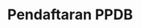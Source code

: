 ---
title: Pendaftaran PPDB
blocks:
  - background: bg-red-50/80
    headline: Penerimaan Peserta Didik Baru (PPDB)
    tagline: Bergabunglah dengan Keluarga Besar Sekolah Kami
    actions:
      - label: Daftar Online
        type: button
        icon:
          name: BiUserPlus
          color: white
        link: https://ppdb.sekolahkami.sch.id
      - label: Download Formulir
        type: link
        link: /downloads/formulir-ppdb.pdf
    image:
      src: '/uploads/ppdb-hero.jpg'
      alt: Pendaftaran PPDB
      videoUrl: ''
    _template: hero
  - background: ''
    text: Pendaftaran dibuka mulai 1 Januari - 28 Februari 2024. Daftar sekarang dan dapatkan potongan biaya pendaftaran!
    url: 'https://ppdb.sekolahkami.sch.id'
    _template: callout
  - title: Informasi Pendaftaran
    description: >
      **PERIODE PENDAFTARAN TAHUN AJARAN 2024/2025**
      
      
      **Gelombang 1:** 1 Januari - 31 Januari 2024
      - Potongan biaya pendaftaran 50%
      - Prioritas pemilihan kelas unggulan
      
      
      **Gelombang 2:** 1 Februari - 28 Februari 2024  
      - Potongan biaya pendaftaran 25%
      - Tersedia kelas regular dan unggulan
      
      
      **Pengumuman Hasil:** 15 Maret 2024
      **Daftar Ulang:** 20 - 31 Maret 2024
      **Tahun Ajaran Dimulai:** 15 Juli 2024
    _template: content
  - title: Jenjang Pendidikan Tersedia
    description: Pilih jenjang pendidikan sesuai kebutuhan putra-putri Anda
    items:
      - icon:
          name: BiChild
          color: blue
          style: float
        title: SD (Sekolah Dasar)
        text: >
          **Persyaratan:**
          - Usia minimal 6 tahun per 1 Juli 2024
          - Ijazah/STTB TK atau sederajat
          - Fotocopy KK dan KTP orang tua
          - Pas foto 3x4 (6 lembar)
          
          **Kuota:** 75 siswa (3 kelas)
      - icon:
          name: BiBook
          color: green
          style: float
        title: SMP (Sekolah Menengah Pertama)
        text: >
          **Persyaratan:**
          - Ijazah SD atau sederajat
          - SKHUN SD dengan nilai rata-rata minimal 7.0
          - Fotocopy KK dan KTP orang tua
          - Pas foto 3x4 (6 lembar)
          
          **Kuota:** 100 siswa (4 kelas)
      - icon:
          name: BiGraduate
          color: orange
          style: float
        title: SMA (Sekolah Menengah Atas)
        text: >
          **Persyaratan:**
          - Ijazah SMP atau sederajat
          - SKHUN SMP dengan nilai rata-rata minimal 7.5
          - Fotocopy KK dan KTP orang tua
          - Pas foto 3x4 (6 lembar)
          
          **Kuota:** 90 siswa (3 kelas)
      - icon:
          name: BiStar
          color: purple
          style: float
        title: Kelas Unggulan
        text: >
          **Persyaratan Tambahan:**
          - Tes akademik dan wawancara
          - Nilai rata-rata minimal 8.5
          - Surat rekomendasi dari sekolah asal
          - Prestasi akademik/non-akademik (nilai plus)
          
          **Kuota Terbatas:** 25 siswa per jenjang
    _template: features
  - background: bg-zinc-50
    title: Biaya Pendidikan
    description: >-
      Investasi terbaik untuk masa depan putra-putri Anda dengan 
      berbagai pilihan program pembayaran yang fleksibel.
    stats:
      - stat: 2.5jt
        type: Biaya Pendaftaran
      - stat: 15jt
        type: Uang Pangkal SD
      - stat: 18jt
        type: Uang Pangkal SMP
      - stat: 22jt
        type: Uang Pangkal SMA
    _template: stats
  - title: Prosedur Pendaftaran
    description: >
      Langkah-langkah mudah untuk mendaftarkan putra-putri Anda
      
      
      **1. PENDAFTARAN ONLINE**
      - Kunjungi website PPDB kami
      - Isi formulir pendaftaran lengkap
      - Upload berkas yang diperlukan
      - Bayar biaya pendaftaran
      
      
      **2. VERIFIKASI BERKAS**
      - Tim admin akan memverifikasi berkas
      - Konfirmasi via email/WhatsApp
      - Perbaiki jika ada berkas yang kurang
      
      
      **3. TES MASUK**
      - Tes akademik (Matematika, IPA, Bahasa Indonesia, Bahasa Inggris)
      - Tes psikologi dan wawancara
      - Jadwal akan diberitahukan via email
      
      
      **4. PENGUMUMAN**
      - Hasil tes diumumkan tanggal 15 Maret 2024
      - Pengumuman melalui website dan SMS
      - Daftar ulang segera setelah pengumuman
      
      
      **5. DAFTAR ULANG**
      - Bayar uang pangkal dan SPP bulan pertama
      - Melengkapi berkas administrasi
      - Pengambilan seragam dan perlengkapan sekolah
    _template: content
  - title: Beasiswa dan Keringanan
    description: Program bantuan biaya pendidikan untuk siswa berprestasi dan kurang mampu
    items:
      - icon:
          name: BiTrophy
          color: gold
          style: float
        title: Beasiswa Prestasi
        text: >
          Diberikan kepada siswa dengan prestasi akademik atau non-akademik
          yang membanggakan. Potongan hingga 75% biaya pendidikan.
      - icon:
          name: BiHeart
          color: red
          style: float
        title: Beasiswa Kurang Mampu
        text: >
          Program bantuan untuk keluarga dengan kondisi ekonomi terbatas.
          Persyaratan: surat keterangan tidak mampu dari kelurahan.
      - icon:
          name: BiGroup
          color: blue
          style: float
        title: Potongan Kakak-Adik
        text: >
          Keluarga dengan lebih dari satu anak di sekolah mendapat potongan
          biaya pendidikan untuk anak kedua dan seterusnya.
    _template: features
  - title: 'Testimoni Orang Tua'
    description: >-
      Pengalaman orang tua dalam proses pendaftaran dan pendidikan di sekolah kami.
    testimonials:
      - quote: >-
          Proses pendaftarannya mudah dan transparan. Pelayanan sangat ramah
          dan informatif. Anak saya senang sekali sekolah di sini.
        author: Ibu Sari Wijaya
        role: Orang Tua Siswa Baru SD
        avatar: /uploads/testimonials/parent4.jpg
      - quote: >-
          Biaya yang sebanding dengan kualitas pendidikan yang diberikan.
          Fasilitas lengkap dan guru-guru kompeten.
        author: Bapak Dedi Kurniawan
        role: Orang Tua Siswa Baru SMP
        avatar: /uploads/testimonials/parent5.jpg
      - quote: >-
          Program beasiswa sangat membantu keluarga kami. Terima kasih
          sekolah atas kesempatannya.
        author: Ibu Lastri Handayani
        role: Penerima Beasiswa Kurang Mampu
        avatar: /uploads/testimonials/parent6.jpg
    _template: testimonial
  - title: Daftar Sekarang Juga!
    description: >-
      Jangan sia-siakan kesempatan terbaik untuk masa depan putra-putri Anda.
      Kuota terbatas, daftar sekarang!
    actions:
      - label: Daftar Online
        type: button
        icon:
          name: BiUserPlus
          color: white
          style: ''
        link: https://ppdb.sekolahkami.sch.id
      - label: Konsultasi via WhatsApp
        type: link
        link: https://wa.me/6281234567890
    _template: cta
---